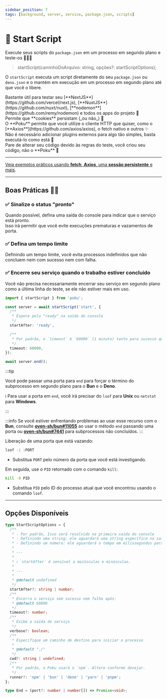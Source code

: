 ```yaml
---
sidebar_position: 7
tags: [background, server, service, package.json, scripts]
---
```



# 🔁 Start Script

Execute seus scripts do `package.json` em um processo em segundo plano e teste-os 🧑🏻‍🔬

> startScript(caminhoDoArquivo: string, opções?: startScriptOptions);

O `startScript` executa um script diretamente do seu `package.json` ou `deno.json` e o mantém em execução em um processo em segundo plano até que você o libere.

<div className='features black'>
  <div className='p'>
    <Success />
    <span>
      Bastante útil para testar seu
      [**NextJS**](https://github.com/vercel/next.js),
      [**NuxtJS**](https://github.com/nuxt/nuxt),
      [**nodemon**](https://github.com/remy/nodemon) e todos os apps do projeto 🚀
    </span>
  </div>
  <div className='p'>
    <Success />
    <span>Permite que **cookies** persistam (_ou não_) 🍪</span>
  </div>
  <div className='p'>
    <Success />
    <span>
      O **Poku** permite que você utilize o cliente HTTP que quiser, como o
      [**Axios**](https://github.com/axios/axios), o fetch nativo e outros ✨
    </span>
  </div>
  <div className='p'>
    <Success />
    <span>
      Não é necessário adicionar plugins externos para algo tão simples, basta executá-lo como está 🌱
    </span>
  </div>
  <div className='p'>
    <Success />
    <span>
      Pare de alterar seu código devido às regras do teste, você criou seu código, não o
      **Poku** 🩵
    </span>
  </div>
</div>

<hr />

[Veja exemplos práticos usando **fetch**, **Axios**, uma **sessão persistente** e mais](/docs/examples/local-server).

<hr />

## Boas Práticas 👮🏽

### ✅ Sinalize o status "pronto"

Quando possível, defina uma saída do console para indicar que o serviço está pronto. <br />
Isso irá permitir que você evite execuções prematuras e vazamentos de porta.

### ✅ Defina um tempo limite

Definindo um tempo limite, você evita processos indefinidos que não concluem nem com sucesso nem com falha.

### ✅ Encerre seu serviço quando o trabalho estiver concluído

Você não precisa necessariamente encerrar seu serviço em segundo plano como a última linha do teste, se ele não estiver mais em uso.

```ts
import { startScript } from 'poku';

const server = await startScript('start', {
  /**
   * Espere pelo "ready" na saída do console
   */
  startAfter: 'ready',

  /**
   * Por padrão, o `timeout` é `60000` (1 minuto) tanto para sucesso quanto para falha
   */
  timeout: 60000,
});

await server.end();
```

:::tip

Você pode passar uma porta para `end` para forçar o término do subprocesso em segundo plano para o **Bun** e o **Deno**.

ℹ️ Para usar a porta em `end`, você irá precisar do `lsof` para **Unix** ou `netstat` para **Windows**.

:::

:::info
Se você estiver enfrentando problemas ao usar esse recurso com o **Bun**, consulte [**oven-sh/bun#11055**](https://github.com/oven-sh/bun/issues/11055) ao usar o método `end` passando uma porta ou [**oven-sh/bun#7441**](https://github.com/oven-sh/bun/issues/7441) para subprocessos não concluídos.
:::

<FAQ title='Oh não! Eu quebrei, e agora? 🤡'>

Liberação de uma porta que está vazando:

```bash
lsof -i :PORT
```

- Substitua `PORT` pelo número da porta que você está investigando.

Em seguida, use o `PID` retornado com o comando `kill`:

```bash
kill -9 PID
```

- Substitua `PID` pelo ID do processo atual que você encontrou usando o comando `lsof`.

</FAQ>

<hr />

## Opções Disponíveis

```ts
type StartScriptOptions = {
  /**
   * - Por padrão, Isso será resolvido na primeira saída do console
   * - Definindo uma string: ele aguardará uma string específica na saída do console para resolver
   * - Definindo um número: ele aguardará o tempo em milissegundos para resolver
   *
   * ---
   *
   * ℹ️ `startAfter` é sensível a maiúsculas e minúsculas.
   *
   * ---
   *
   * @default undefined
   */
  startAfter?: string | number;
  /**
   * Encerra o serviço sem sucesso nem falha após:
   * @default 60000
   */
  timeout?: number;
  /**
   * Exibe a saída do serviço
   */
  verbose?: boolean;
  /**
   * Especifique um caminho de destino para iniciar o processo
   *
   * @default "./"
   */
  cwd?: string | undefined;
  /**
   * Por padrão, o Poku usará o `npm`. Altere conforme desejar.
   */
  runner?: 'npm' | 'bun' | 'deno' | 'yarn' | 'pnpm';
};

type End = (port?: number | number[]) => Promise<void>;
```

